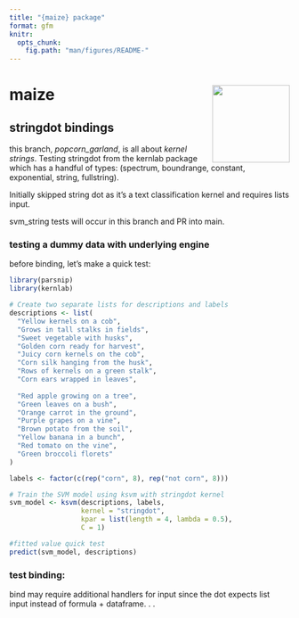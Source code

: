 ```yaml
---
title: "{maize} package"
format: gfm
knitr:
  opts_chunk:
    fig.path: "man/figures/README-"
---
```


# maize <img src="man/figures/logo.png" align="right" height="139" alt="" />
     
## stringdot bindings   

this branch, *popcorn_garland*, is all about *kernel strings*. Testing stringdot from the kernlab package which has a handful of types: (spectrum, boundrange, constant, exponential, string, fullstring).   

Initially skipped string dot as it's a text classification kernel and requires lists input.    

svm_string tests will occur in this branch and PR into main.   

### testing a dummy data with underlying engine

before binding, let's make a quick test: 
```r
library(parsnip)
library(kernlab)

# Create two separate lists for descriptions and labels
descriptions <- list(
  "Yellow kernels on a cob",
  "Grows in tall stalks in fields",
  "Sweet vegetable with husks",
  "Golden corn ready for harvest",
  "Juicy corn kernels on the cob",
  "Corn silk hanging from the husk",
  "Rows of kernels on a green stalk",
  "Corn ears wrapped in leaves",
  
  "Red apple growing on a tree",
  "Green leaves on a bush",
  "Orange carrot in the ground",
  "Purple grapes on a vine",
  "Brown potato from the soil",
  "Yellow banana in a bunch",
  "Red tomato on the vine",
  "Green broccoli florets"
)

labels <- factor(c(rep("corn", 8), rep("not corn", 8)))

# Train the SVM model using ksvm with stringdot kernel
svm_model <- ksvm(descriptions, labels,
                  kernel = "stringdot",
                  kpar = list(length = 4, lambda = 0.5),
                  C = 1)

#fitted value quick test 
predict(svm_model, descriptions)

```

### test binding:

bind may require additional handlers for input since the dot expects list input instead of formula + dataframe. . .

